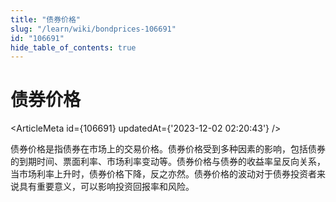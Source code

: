```yaml
---
title: "债券价格"
slug: "/learn/wiki/bondprices-106691"
id: "106691"
hide_table_of_contents: true
---
```



# 债券价格

<ArticleMeta id={106691} updatedAt={'2023-12-02 02:20:43'} />
<div className='border-solid border-b border-t-0 my-4 border-[var(--ifm-color-gray-300)]' />

债券价格是指债券在市场上的交易价格。债券价格受到多种因素的影响，包括债券的到期时间、票面利率、市场利率变动等。债券价格与债券的收益率呈反向关系，当市场利率上升时，债券价格下降，反之亦然。债券价格的波动对于债券投资者来说具有重要意义，可以影响投资回报率和风险。

